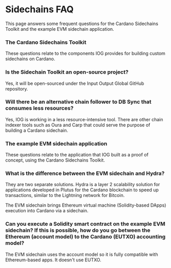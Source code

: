 # Sidechains FAQ

This page answers some frequent questions for the Cardano Sidechains Toolkit and the example EVM sidechain application.

### The Cardano Sidechains Toolkit

These questions relate to the components IOG provides for building custom sidechains on Cardano.

### Is the Sidechain Toolkit an open-source project?

Yes, it will be open-sourced under the Input Output Global GitHub repository.

### Will there be an alternative chain follower to DB Sync that consumes less resources?

Yes, IOG is working in a less resource-intensive tool. There are other chain indexer tools such as Oura and Carp that could serve the purpose of building a Cardano sidechain.

### The example EVM sidechain application

These questions relate to the application that IOG built as a proof of concept, using the Cardano Sidechains Toolkit.

### What is the difference between the EVM sidechain and Hydra?

They are two separate solutions. Hydra is a layer 2 scalability solution for applications developed in Plutus for the Cardano blockchain to speed up transactions, similar to the Lightning network for Bitcoin.

The EVM sidechain brings Ethereum virtual machine (Solidity-based DApps) execution into Cardano via a sidechain.

### Can you execute a Solidity smart contract on the example EVM sidechain? If this is possible, how do you go between the Ethereum (account model) to the Cardano (EUTXO) accounting model?

The EVM sidechain uses the account model so it is fully compatible with Ethereum-based apps. It doesn't use EUTXO.